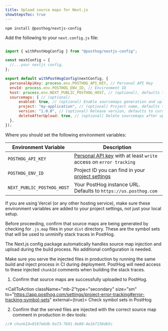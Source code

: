 ```yaml
---
title: Upload source maps for Next.js
showStepsToc: true
---
```


<Steps>
<Step title="Install the PostHog Next.js config package" badge="required">

  ```shell
  npm install @posthog/nextjs-config
  ```

</Step>
<Step title="Add PostHog config to your Next.js app" badge="required">

  Add the following to your `next.config.js` file:

  ```js file=next.config.js

  import { withPostHogConfig } from "@posthog/nextjs-config";

  const nextConfig = {
    //...your nextjs config,
  };

  export default withPostHogConfig(nextConfig, {
    personalApiKey: process.env.POSTHOG_API_KEY, // Personal API Key
    envId: process.env.POSTHOG_ENV_ID, // Environment ID
    host: process.env.NEXT_PUBLIC_POSTHOG_HOST, // (optional), defaults to https://us.posthog.com
    sourcemaps: { // (optional)
        enabled: true, // (optional) Enable sourcemaps generation and upload, default to true on production builds
        project: "my-application", // (optional) Project name, defaults to repository name
        version: "1.0.0", // (optional) Release version, defaults to current git commit
        deleteAfterUpload: true, // (optional) Delete sourcemaps after upload, defaults to true
    },
  });

  ```

  Where you should set the following environment variables:

  <div className="overflow-x-hidden">

  | Environment Variable | Description |
  | --- | --- |
  | `POSTHOG_API_KEY` | [Personal API key](https://app.posthog.com/settings/user-api-keys#variables) with at least `write` access on `error tracking` |
  | `POSTHOG_ENV_ID` | Project ID you can find in your [project settings](https://app.posthog.com/settings/environment#variables) |
  | `NEXT_PUBLIC_POSTHOG_HOST` | Your PostHog instance URL. Defaults to `https://us.posthog.com` |

  </div>

  If you are using Vercel (or any other hosting service), make sure these environment variables are added to your project settings, not just your local setup.
</Step>

<Step checkpoint title="Verify source map generation">

Before proceeding, confirm that source maps are being generated by checking for `.js.map` files in your `dist` directory. These are the symbol sets that will be used to unminify stack traces in PostHog.

</Step>

<Step title="Inject and upload source maps" badge="required">
 
  The Next.js config package automatically handles source map injection and upload during the build process. No additional configuration is needed.

  Make sure you serve the injected files in production by running the same build and inject process in CI during deployment. PostHog will need access to these injected `chunkId` comments when building the stack traces.

</Step>

<Step checkpoint title="Verify source map upload and injection">

1. Confirm that source maps are successfully uploaded to PostHog. 

<div className="mt-4 mb-2">

<CallToAction className="mb-2"type="secondary" size="sm" to="https://app.posthog.com/settings/project-error-tracking#error-tracking-symbol-sets" external={true}>
    Check symbol sets in PostHog
</CallToAction>

</div>

2. Confirm that the served files are injected with the correct source map comment in production in dev tools:

```js 
//# chunkId=0197e6db-9a73-7b91-9e80-4e1b7158db5c
``` 

</Step>
</Steps>
